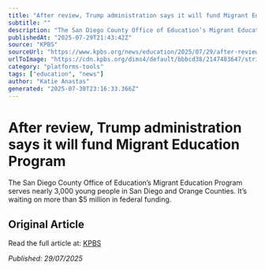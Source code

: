 ```yaml
---
title: "After review, Trump administration says it will fund Migrant Education Program"
subtitle: ""
description: "The San Diego County Office of Education’s Migrant Education Program serves nearly 3,000 young people in San Diego and Orange Counties. It’s waiting on more than $5 million in federal funding."
publishedAt: "2025-07-29T21:43:42Z"
source: "KPBS"
sourceUrl: "https://www.kpbs.org/news/education/2025/07/29/after-review-trump-administration-says-it-will-fund-migrant-education-program"
urlToImage: "https://cdn.kpbs.org/dims4/default/bbbcd38/2147483647/strip/true/crop/4927x2587+0+279/resize/1200x630!/quality/90/?url=http%3A%2F%2Fkpbs-brightspot.s3.us-west-2.amazonaws.com%2F8e%2Fbd%2F3c4da8c44c33b0d23cc72e26972d%2Fimg-8818.JPG"
category: "platforms-tools"
tags: ["education", "news"]
author: "Katie Anastas"
generated: "2025-07-30T23:16:33.366Z"
---
```


# After review, Trump administration says it will fund Migrant Education Program



The San Diego County Office of Education’s Migrant Education Program serves nearly 3,000 young people in San Diego and Orange Counties. It’s waiting on more than $5 million in federal funding.

## Original Article

Read the full article at: [KPBS](https://www.kpbs.org/news/education/2025/07/29/after-review-trump-administration-says-it-will-fund-migrant-education-program)

*Published: 29/07/2025*
